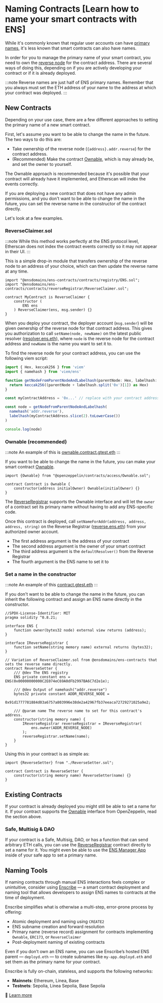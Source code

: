 # Naming Contracts [Learn how to name your smart contracts with ENS]

While it's commonly known that regular user accounts can have [primary names](/web/reverse), it's less known that smart contracts can also have names.

In order for you to manage the primary name of your smart contract, you need to own the [reverse node](/terminology#reverse-node) for the contract address. There are several ways of doing this, depending on if you are actively developing your contract or if it is already deployed.

:::note
Reverse names are just half of ENS primary names. Remember that you always must set the ETH address of your name to the address at which your contract was deployed.
:::

## New Contracts

Depending on your use case, there are a few different approaches to setting the primary name of a new smart contract.

First, let's assume you want to be able to change the name in the future. The two ways to do this are:

- Take ownership of the reverse node (`{address}.addr.reverse`) for the contract address.
- (Recommended) Make the contract [Ownable](https://docs.openzeppelin.com/contracts/5.x/access-control), which is may already be, and set the owner to yourself.

The Ownable approach is recommended because it's possible that your contract will already have it implemented, and Etherscan will index the events correctly.

If you are deploying a new contract that does not have any admin permissions, and you don't want to be able to change the name in the future, you can set the reverse name in the constructor of the contract directly.

Let's look at a few examples.

### ReverseClaimer.sol

:::note
While this method works perfectly at the ENS protocol level, Etherscan does not index the contract events correctly so it may not appear in their UI.
:::

This is a simple drop-in module that transfers ownership of the reverse node to an address of your choice, which can then update the reverse name at any time.

```solidity
import "@ensdomains/ens-contracts/contracts/registry/ENS.sol";
import "@ensdomains/ens-contracts/contracts/reverseRegistrar/ReverseClaimer.sol";

contract MyContract is ReverseClaimer {
    constructor (
        ENS ens
    ) ReverseClaimer(ens, msg.sender) {}
}
```

When you deploy your contract, the deployer account (`msg.sender`) will be given ownership of the reverse node for that contract address. This gives you authorization to call `setName(node, newName)` on the latest public resolver ([resolver.ens.eth](https://etherscan.io/address/resolver.ens.eth)), where `node` is the reverse node for the contract address and `newName` is the name you want to set it to.

To find the reverse node for your contract address, you can use the following viem script:

```ts
import { Hex, keccak256 } from 'viem'
import { namehash } from 'viem/ens'

function getNodeFromParentNodeAndLabelhash(parentNode: Hex, labelhash: Hex) {
  return keccak256((parentNode + labelhash.split('0x')[1]) as Hex)
}

const myContractAddress = '0x...' // replace with your contract address

const node = getNodeFromParentNodeAndLabelhash(
  namehash('addr.reverse'),
  labelhash(myContractAddress.slice(2).toLowerCase())
)

console.log(node)
```

### Ownable (recommended)

:::note
An example of this is [ownable.contract.gtest.eth](https://etherscan.io/address/ownable.contract.gtest.eth#code)
:::

If you want to be able to change the name in the future, you can make your smart contract [Ownable](https://docs.openzeppelin.com/contracts/5.x/api/access#Ownable).

```solidity
import {Ownable} from "@openzeppelin/contracts/access/Ownable.sol";

contract Contract is Ownable {
    constructor(address initialOwner) Ownable(initialOwner) {}
}
```

The [ReverseRegistrar](/registry/reverse) supports the Ownable interface and will let the `owner` of a contract set its primary name without having to add any ENS-specific code.

Once this contract is deployed, call `setNameForAddr(address, address, address, string)` on the Reverse Registrar ([reverse.ens.eth](https://etherscan.io/address/reverse.ens.eth)) from your authorized owner account.

- The first address argument is the address of your contract
- The second address argument is the owner of your smart contract
- The third address argument is the `defaultResolver()` from the Reverse Registrar
- The fourth argument is the ENS name to set it to

### Set a name in the constructor

:::note
An example of this [contract.gtest.eth](https://etherscan.io/address/contract.gtest.eth#code)
:::

If you don't want to be able to change the name in the future, you can inherit the following contract and assign an ENS name directly in the constructor.

```solidity
//SPDX-License-Identifier: MIT
pragma solidity ^0.8.21;

interface ENS {
    function owner(bytes32 node) external view returns (address);
}

interface IReverseRegistrar {
    function setName(string memory name) external returns (bytes32);
}

// Variation of ReverseClaimer.sol from @ensdomains/ens-contracts that sets the reverse name directly.
contract ReverseSetter {
    /// @dev The ENS registry
    ENS private constant ens = ENS(0x00000000000C2E074eC69A0dFb2997BA6C7d2e1e);

    /// @dev Output of namehash("addr.reverse")
    bytes32 private constant ADDR_REVERSE_NODE =
        0x91d1777781884d03a6757a803996e38de2a42967fb37eeaca72729271025a9e2;

    /// @param name The reverse name to set for this contract's address.
    constructor(string memory name) {
        IReverseRegistrar reverseRegistrar = IReverseRegistrar(
            ens.owner(ADDR_REVERSE_NODE)
        );
        reverseRegistrar.setName(name);
    }
}
```

Using this in your contract is as simple as:

```solidity
import {ReverseSetter} from "./ReverseSetter.sol";

contract Contract is ReverseSetter {
    constructor(string memory name) ReverseSetter(name) {}
}
```

## Existing Contracts

If your contract is already deployed you might still be able to set a name for it.
If your contract supports the [Ownable](https://docs.openzeppelin.com/contracts/5.x/api/access#Ownable) interface from OpenZeppelin, read the section above.

### Safe, Multisig & DAO

If your contract is a Safe, Multisig, DAO, or has a function that can send arbitrary ETH calls, you can use the [ReverseRegistrar](/registry/reverse) contract directly to set a name for it.
You might even be able to use the [ENS Manager App](https://ens.app/) inside of your safe app to set a primary name.

## Naming Tools

If naming contracts through manual ENS interactions feels complex or unintuitive, consider using [Enscribe](https://www.enscribe.xyz) — a smart contract deployment and naming tool that allows developers to assign ENS names to contracts at the time of deployment.

Enscribe simplifies what is otherwise a multi-step, error-prone process by offering:

- Atomic deployment and naming using `CREATE2`
- ENS subname creation and forward resolution
- Primary name (reverse record) assignment for contracts implementing `Ownable`, `ERC173`, or `ReverseClaimer`
- Post-deployment naming of existing contracts

Even if you don’t own an ENS name, you can use Enscribe’s hosted ENS parent — `deployd.eth` — to create subnames like `my-app.deployd.eth` and set them as the primary name for your contract.

Enscribe is fully on-chain, stateless, and supports the following networks:
- **Mainnets**: Ethereum, Linea, Base
- **Testnets**: Sepolia, Linea Sepolia, Base Sepolia

🔗 [Learn more](https://www.enscribe.xyz/docs/)